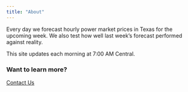 ```yaml
---
title: "About"
---
```

Every day we forecast hourly power 
market prices in Texas for the upcoming week. 
We also test how well last week's forecast performed against reality. 

This site updates each morning at 7:00 AM Central. 

### Want to learn more? 
[Contact Us](mailto:bpfffr@gmail.com)